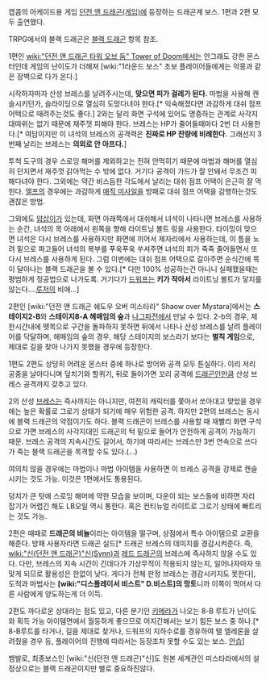 캡콤의 아케이드용 게임 [[던전 앤 드래곤(게임)]]에 등장하는 드래곤계 보스. 1편과 2편 모두 출연했다. 

TRPG에서의 블랙 드래곤은 [[블랙 드래곤]] 항목 참조.

1편인 [[wiki:"던전 앤 드래곤 타워 오브 둠" Tower of Doom]]에서는 안그래도 강한 몬스터인데 게임의 난이도가 더해져 [wiki:"1라운드 보스" 초보 플레이어들에게는 악몽과 같은 장벽으로 다가 온다.]

시작하자마자 산성 브레스를 날려주시는데, '''맞으면 피가 걸레가 된다.''' 마법을 사용해 캔슬시키던가, 슬라이딩으로 열심히 도망다녀야 한다.[* 익숙해졌다면 과감하게 대쉬 점프 어택으로 때려주는것도 좋다.] 2와는 달리 화면 구석에 있어도 명중하는 관계로 사각지대따위는 없기 때문에 재주껏 피해야 한다. 브레스는 HP가 줄어들때마다 2번 더 사용한다.[* 여담이지만 이 녀석의 브레스의 공격력은 '''진짜로 HP 잔량에 비례한다.''' 그래선지 3번째 날리는 브레스는 '''의외로 안 아프다.''']

투척 도구의 경우 스로잉 해머를 제외하고는 전혀 안먹히기 때문에 마법과 해머를 열심히 던지면서 재주껏 갉아먹는 수 밖에 없다. 거기다 공격이 가드가 잘 안돼서 무조건 피해다녀야 한다.
{{{#!html
<iframe width="420" height="345" src="http://www.youtube.com/embed/AgL-hTdGBlU" frameborder="0" allowfullscreen></iframe>
}}}
그외에는 약간 비스듬한 각도에서 날리는 대쉬 점프 어택이 은근히 잘 먹힌다. [[엘프]]의 경우에는 과감하게 [[매직 미사일]]을 방패로 대쉬 점프 어택을 감행하는것도 괜찮은 방법.

그외에도 [[얍삽이]]가 있는데, 화면 아래쪽에서 대쉬해서 녀석이 나타나면 브레스를 사용하는 순간, 녀석의 목 아래에서 왼쪽을 향해 라이트닝 볼트 링을 사용한다. 타이밍이 맞으면 녀석은 다시 브레스를 사용하지만 화면에 끼어서 제자리에서 사용하는데, 이 틈을 노려 밑으로 파고들어 녀석의 복부를 푸욱푸욱 쑤셔주면 녀석의 피가 죽죽 줄어들면서 또 다시 브레스를 사용하게 된다. 그럼 이번에는 대쉬 점프 어택으로 갈아주면 순식간에 목이 달아나는 블랙 드래곤을 볼 수 있다.[* 다만 100% 성공하는건 아니니 실패했을때는 평범하게 정공법으로 나가도록. 거기다가 [[드워프]]는 '''키가 작아서''' 라이트닝 볼트가 닿지를 않는다....[[루저]]의 비애...]

2편인 [wiki:"던전 앤 드래곤 쉐도우 오버 미스타라" Shaow over Mystara]에서는 '''스테이지2-B'''와 '''스테이지8-A 헤매임의 숲'''과 [[나그파]]전에서 만날 수 있다. 2-b의 경우, 제한시간내에 뗏목으로 구간을 돌파하지 못하면 뒤에서 나타나 산성 브레스를 날려 플레이어를 닥달하며, 헤매임의 숲의 경우, 해당 스테이지의 보스라기 보다는 '''벌칙 게임'''으로, 제대로 길을 찾아 나가지 못했을 경우에 등장한다.

1편도 2편도 상당히 어려운 몬스터 중에 하나로 방어와 공격 모두 튼실하다. 이리 저리 공중을 날아다니며 덮치기와 할퀴기, 뒤로 돌아가면 꼬리 공격에 [[드래곤]]인만큼 산성 브레스 공격까지 갖추고 있다.

2의 산성 [[브레스]]는 즉사까지는 아니지만, 여전히 캐릭터를 쫓아서 쏘아대고 맞았을 경우에는 높은 확률로 그로기 상태가 되기에 매우 위험한 공격.
{{{#!html
<iframe width="420" height="345" src="http://www.youtube.com/embed/VRyhEdYBvKE" frameborder="0" allowfullscreen></iframe>
}}}
하지만 2편의 브레스는 동시에 블랙 드래곤의 약점이기도 하다. 블랙 드래곤이 브레스를 사용할 때 재빨리 화면 구석으로 가면 브레스의 사각지대인 드래곤의 턱 밑으로 들어가 안전하게 공격이 가능하기 때문. 브레스 공격의 지속시간도 길어서, 하기에 따라서는 브레스만 3번 연속으로 쓰다가 죽는 블랙 드래곤을 목격할 수도 있다.(...)

여의치 않을 경우에는 마법이나 마법 아이템을 사용하면 이 브레스 공격을 강제로 캔슬 시키는 것도 가능. 이것은 1편에서도 통용된다.

덩치가 큰 탓에 스로잉 해머에 약한 모습을 보이며, 다운이 되는 보스들에 비하면 자리 잡기가 어렵긴 해도 LB오일 역시 통한다. 혹은 컨티뉴얼 라이트로 그로기 상태에 빠트리는 것도 가능.

2편은 때때로 '''드래곤의 비늘'''이라는 아이템을 떨구며, 상점에서 특수 아이템으로 교환을 해준다. 방패 사용자라면 드래곤 실드[* 드래곤 브레스의 데미지를 경감시켜준다. 즉, [[wiki:"신(던전 앤 드래곤)"신(Synn)]]과 [[레드 드래곤]]의 브레스에 즉사하지 않을 수도 있다. 다만, 브레스의 지속 시간이 긴데다가 기상무적이 적용되지 않는지, 일어나자마자 또 맞게 되므로 활용성은 한없이 낮다. 게다가 전체 판정 브레스는 경감시키지도 못한다], 도적과 마법사는 '''[wiki:"디스플레이서 비스트" D.비스트]의 망토'''니까 이쪽이 먹어서 다른 사람에게 양도하는게 더 이득.

2편도 까다로운 상대라는 점도 있고, 다른 분기인 [[키메라]]가 나오는 8-B 루트가 난이도와 획득 가능 아이템면에서 월등하게 좋으므로 어지간해서는 보기 힘든 보스 중 하나.[* 8-B루트를 타거나, 길을 제대로 찾거나, 드워프의 지하수로를 경유하여 텔 엘레론을 살려줬을 경우 등, 플레이어의 진행에 따라서는 등장조차 못할 수도 있는 보스. [[안습]]]

뱀발로, 최종보스인 [wiki:"신(던전 앤 드래곤)"신]도 원본 세계관인 미스타라에서의 설정상으로는 블랙 드래곤이지만 별로 중요하진않다.
